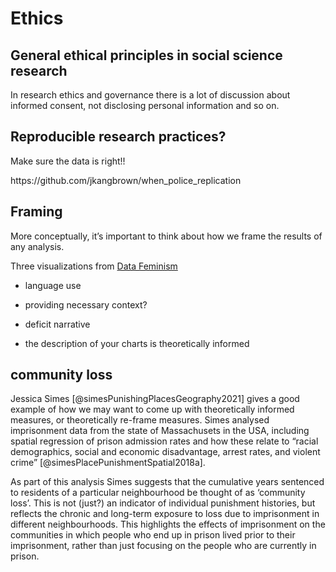 # Ethics

## General ethical principles in social science research

In research ethics and governance there is a lot of discussion about informed consent, not disclosing personal information and so on. 

## Reproducible research practices?

Make sure the data is right!!

https://github.com/jkangbrown/when_police_replication

## Framing

More conceptually, it's important to think about how we frame the results of any analysis.

Three visualizations from [Data Feminism](https://data-feminism.mitpress.mit.edu/pub/czq9dfs5/release/3)

-   language use

-   providing necessary context?

-   deficit narrative

-   the description of your charts is theoretically informed

## community loss

Jessica Simes [@simesPunishingPlacesGeography2021] gives a good example of how we may want to come up with theoretically informed measures, or theoretically re-frame measures. Simes analysed imprisonment data from the state of Massachusets in the USA, including spatial regression of prison admission rates and how these relate to "racial demographics, social and economic disadvantage, arrest rates, and violent crime" [@simesPlacePunishmentSpatial2018a].

As part of this analysis Simes suggests that the cumulative years sentenced to residents of a particular neighbourhood be thought of as 'community loss'. This is not (just?) an indicator of individual punishment histories, but reflects the chronic and long-term exposure to loss due to imprisonment in different neighbourhoods. This highlights the effects of imprisonment on the communities in which people who end up in prison lived prior to their imprisonment, rather than just focusing on the people who are currently in prison.
